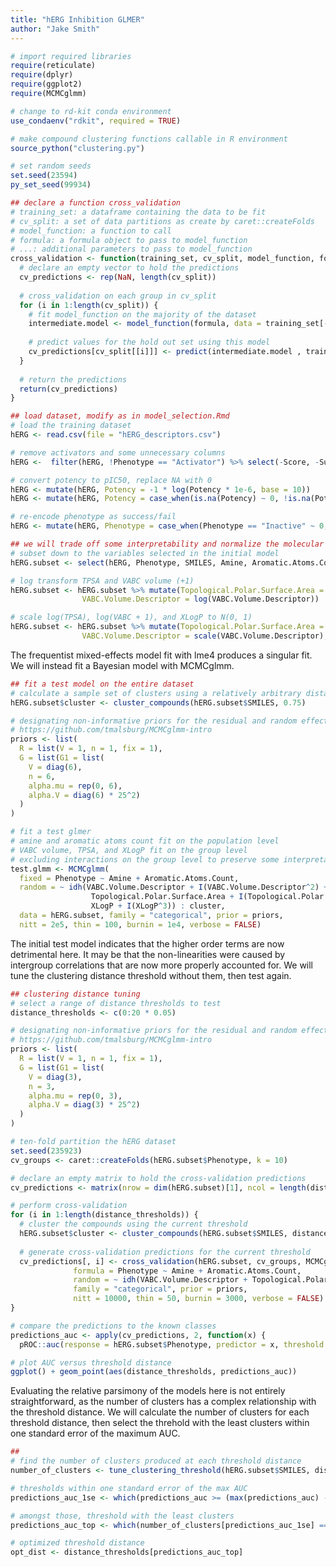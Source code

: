 ```yaml
---
title: "hERG Inhibition GLMER"
author: "Jake Smith"
---
```


```r
# import required libraries
require(reticulate)
require(dplyr)
require(ggplot2)
require(MCMCglmm)

# change to rd-kit conda environment
use_condaenv("rdkit", required = TRUE)

# make compound clustering functions callable in R environment
source_python("clustering.py")

# set random seeds
set.seed(23594)
py_set_seed(99934)
```

```r
## declare a function cross_validation
# training_set: a dataframe containing the data to be fit
# cv_split: a set of data partitions as create by caret::createFolds
# model_function: a function to call 
# formula: a formula object to pass to model_function
# ...: additional parameters to pass to model_function
cross_validation <- function(training_set, cv_split, model_function, formula, ...) {
  # declare an empty vector to hold the predictions
  cv_predictions <- rep(NaN, length(cv_split))
  
  # cross_validation on each group in cv_split
  for (i in 1:length(cv_split)) {
    # fit model_function on the majority of the dataset
    intermediate.model <- model_function(formula, data = training_set[-cv_split[[i]], ], ...)
    
    # predict values for the hold out set using this model
    cv_predictions[cv_split[[i]]] <- predict(intermediate.model , training_set[cv_split[[i]], ])
  }
  
  # return the predictions
  return(cv_predictions)
} 
```

```r
## load dataset, modify as in model_selection.Rmd
# load the training dataset
hERG <- read.csv(file = "hERG_descriptors.csv")

# remove activators and some unnecessary columns
hERG <-  filter(hERG, !Phenotype == "Activator") %>% select(-Score, -SubstanceID, -Outcome)

# convert potency to pIC50, replace NA with 0
hERG <- mutate(hERG, Potency = -1 * log(Potency * 1e-6, base = 10))
hERG <- mutate(hERG, Potency = case_when(is.na(Potency) ~ 0, !is.na(Potency) ~ Potency))

# re-encode phenotype as success/fail
hERG <- mutate(hERG, Phenotype = case_when(Phenotype == "Inactive" ~ 0, Phenotype == "Inhibitor" ~ 1))
```

```r
## we will trade off some interpretability and normalize the molecular descriptors used in the random effects
# subset down to the variables selected in the initial model
hERG.subset <- select(hERG, Phenotype, SMILES, Amine, Aromatic.Atoms.Count, VABC.Volume.Descriptor, Topological.Polar.Surface.Area, XLogP)

# log transform TPSA and VABC volume (+1)
hERG.subset <- hERG.subset %>% mutate(Topological.Polar.Surface.Area = log(Topological.Polar.Surface.Area + 1), 
                VABC.Volume.Descriptor = log(VABC.Volume.Descriptor))

# scale log(TPSA), log(VABC + 1), and XLogP to N(0, 1)
hERG.subset <- hERG.subset %>% mutate(Topological.Polar.Surface.Area = scale(Topological.Polar.Surface.Area), 
                VABC.Volume.Descriptor = scale(VABC.Volume.Descriptor), XLogP = scale(XLogP))
```

The frequentist mixed-effects model fit with lme4 produces a singular fit. We will instead fit a Bayesian model with MCMCglmm. 

```r
## fit a test model on the entire dataset
# calculate a sample set of clusters using a relatively arbitrary distance threshold
hERG.subset$cluster <- cluster_compounds(hERG.subset$SMILES, 0.75)

# designating non-informative priors for the residual and random effects distributions as defined in:
# https://github.com/tmalsburg/MCMCglmm-intro
priors <- list(
  R = list(V = 1, n = 1, fix = 1),
  G = list(G1 = list(
    V = diag(6), 
    n = 6,
    alpha.mu = rep(0, 6),
    alpha.V = diag(6) * 25^2)
  )
)

# fit a test glmer
# amine and aromatic atoms count fit on the population level
# VABC volume, TPSA, and XLogP fit on the group level
# excluding interactions on the group level to preserve some interpretability
test.glmm <- MCMCglmm(
  fixed = Phenotype ~ Amine + Aromatic.Atoms.Count, 
  random = ~ idh(VABC.Volume.Descriptor + I(VABC.Volume.Descriptor^2) +
                  Topological.Polar.Surface.Area + I(Topological.Polar.Surface.Area^2) +
                  XLogP + I(XLogP^3)) : cluster, 
  data = hERG.subset, family = "categorical", prior = priors, 
  nitt = 2e5, thin = 100, burnin = 1e4, verbose = FALSE)
```

The initial test model indicates that the higher order terms are now detrimental here. It may be that the non-linearities were caused by intergroup correlations that are now more properly accounted for. We will tune the clustering distance threshold without them, then test again.

```r
## clustering distance tuning
# select a range of distance thresholds to test
distance_thresholds <- c(0:20 * 0.05)

# designating non-informative priors for the residual and random effects distributions as defined in:
# https://github.com/tmalsburg/MCMCglmm-intro
priors <- list(
  R = list(V = 1, n = 1, fix = 1),
  G = list(G1 = list(
    V = diag(3), 
    n = 3,
    alpha.mu = rep(0, 3),
    alpha.V = diag(3) * 25^2)
  )
)

# ten-fold partition the hERG dataset
set.seed(235923)
cv_groups <- caret::createFolds(hERG.subset$Phenotype, k = 10)

# declare an empty matrix to hold the cross-validation predictions
cv_predictions <- matrix(nrow = dim(hERG.subset)[1], ncol = length(distance_thresholds))

# perform cross-validation
for (i in 1:length(distance_thresholds)) {
  # cluster the compounds using the current threshold
  hERG.subset$cluster <- cluster_compounds(hERG.subset$SMILES, distance_thresholds[i])
  
  # generate cross-validation predictions for the current threshold
  cv_predictions[, i] <- cross_validation(hERG.subset, cv_groups, MCMCglmm, 
              formula = Phenotype ~ Amine + Aromatic.Atoms.Count, 
              random = ~ idh(VABC.Volume.Descriptor + Topological.Polar.Surface.Area + XLogP) : cluster,
              family = "categorical", prior = priors, 
              nitt = 10000, thin = 50, burnin = 3000, verbose = FALSE)
}                   

# compare the predictions to the known classes
predictions_auc <- apply(cv_predictions, 2, function(x) {
  pROC::auc(response = hERG.subset$Phenotype, predictor = x, threshold = 0.5)})

# plot AUC versus threshold distance
ggplot() + geom_point(aes(distance_thresholds, predictions_auc))
```

Evaluating the relative parsimony of the models here is not entirely straightforward, as the number of clusters has a complex relationship with the threshold distance. We will calculate the number of clusters for each threshold distance, then select the threhold with the least clusters within one standard error of the maximum AUC.

```r
## 
# find the number of clusters produced at each threshold distance
number_of_clusters <- tune_clustering_threshold(hERG.subset$SMILES, distance_thresholds)[1][[1]]

# thresholds within one standard error of the max AUC
predictions_auc_1se <- which(predictions_auc >= (max(predictions_auc) - sd(predictions_auc) / length(predictions_auc)))

# amongst those, threshold with the least clusters
predictions_auc_top <- which(number_of_clusters[predictions_auc_1se] == min(number_of_clusters[predictions_auc_1se]))

# optimized threshold distance
opt_dist <- distance_thresholds[predictions_auc_top]
```



